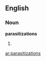 ==English==

===Noun===
'''parasitizations'''

# {{plural of|[[parasitization]]}}

[[ar:parasitizations]]